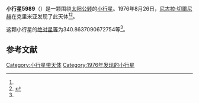 {{Infobox planet
| bgcolour = #FFFFC0
| name = 5989 Sorin
| symbol = 
| image = 
| caption = 
| discovery = yes
| discovery_ref = 
| discoverer = [[尼古拉·切爾尼赫|尼古拉·切爾尼赫]]
| discovery_site = [[克里米亚|克里米亚]] 
| discovered = 1976年8月26日
| designations = yes
| mp_name = 
| named_after = 
| alt_names = 1976 QC1/ 1973 SA5 / 1976 SW10
| mp_category = [[主带小行星|主带小行星]]
| orbit_ref = <ref name="a">[http://ssd.jpl.nasa.gov/sbdb.cgi?sstr=5989 5989 Sorin] {{Wayback|url=http://ssd.jpl.nasa.gov/sbdb.cgi?sstr=5989 |date=20201124022703 }}，小行星數據庫瀏覽器（JPL Small-Body Database Browser）－[[美国国家航空航天局|美国国家航空航天局]]喷气推进实验室</ref>
| epoch = 2456400.5 (2013年4月18日更新)
| aphelion = {{convert|2.561888423970725|AU|km|3|abbr=on|lk=out}}
| perihelion = {{convert|1.756411594246744|AU|km|3|abbr=on}}
| semimajor = {{convert|2.159150009108735|AU|km|3|abbr=on}}
| eccentricity = 0.186526371
| period = 1158.837796 [[日|日]]<br />3.17[[儒略年|儒略年]]
| avg_speed = 
| inclination = 1.863055159605013
| asc_node = 332.5701992425809
| mean_anomaly = 
| arg_peri = 340.8637090672754
| satellites = 
| physical_characteristics = yes
| dimensions = 
| mass = 
| density = 
| surface_grav = 
| escape_velocity = 
| sidereal_day = 
| axial_tilt = 
| pole_ecliptic_lat = 
| pole_ecliptic_lon = 
| albedo = 
| temperatures= 
| temp_name1 = 
| mean_temp_1 = 
| max_temp_1 = 
| temp_name2 = 
| max_temp_2 = 
| spectral_type = 
| abs_magnitude = 340.8637090672754
}}

'''小行星5989'''（{{lang-en|5989 Sorin}}）是一颗围绕[[太阳|太阳]][[公转|公转]]的[[小行星|小行星]]。1976年8月26日，[[尼古拉·切爾尼赫|尼古拉·切爾尼赫]]在克里米亚发现了此天体<ref name="a" /><ref>{{cite news|title=小行星列表|url=http://cfa-www.harvard.edu/iau/lists/NumberedMPs.txt|accessdate=2013-07-08|newspaper=哈佛大学|archive-date=2008-05-17|archive-url=https://web.archive.org/web/20080517010638/http://cfa-www.harvard.edu/iau/lists/NumberedMPs.txt|dead-url=no}}</ref>。

这颗小行星的[[绝对星等|绝对星等]]为340.8637090672754等<ref name="a" />。

==参考文献==
{{reflist}}
{{Minor Planet Number|[[小行星5988|小行星5988]]|[[小行星5990|小行星5990]]}}

{{小天体}}

[[Category:小行星带天体|Category:小行星带天体]]
[[Category:1976年发现的小行星|Category:1976年发现的小行星]]

{{asteroid-stub}}